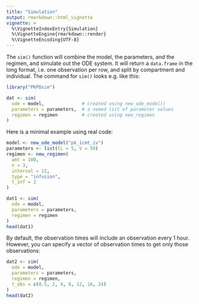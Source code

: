 ```yaml
---
title: "Simulation"
output: rmarkdown::html_vignette
vignette: >
  %\VignetteIndexEntry{Simulation}
  %\VignetteEngine{rmarkdown::render}
  %\VignetteEncoding{UTF-8}
---
```


The `sim()` function will combine the model, the parameters, and the regimen, and simulate out the ODE system. It will return a `data.frame` in the long format, i.e. one observation per row, and split by compartment and individual. The command for `sim()` looks e.g. like this:

```r
library("PKPDsim")
```

```r
dat <- sim(
  ode = model,              # created using new_ode_model()
  parameters = parameters,  # a named list of parameter values
  regimen = regimen         # created using new_regimen
)
```

Here is a minimal example using real code:

```r
model <- new_ode_model("pk_1cmt_iv")
parameters <- list(CL = 5, V = 50)
regimen <- new_regimen(
  amt = 100,
  n = 3,
  interval = 12,
  type = "infusion",
  t_inf = 2
)

dat1 <- sim(
  ode = model,
  parameters = parameters,
  regimen = regimen
)
head(dat1)
```

By default, the observation times will include an observation every 1 hour. However, you can specify a vector of observation times to get only those observations:

```r
dat2 <- sim(
  ode = model,
  parameters = parameters,
  regimen = regimen,
  t_obs = c(0.5, 2, 4, 8, 12, 16, 24)
)
head(dat2)
```

